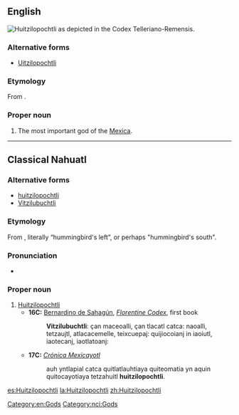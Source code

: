 ==English==
[[Image:Huitzilopochtli_telleriano.jpg|thumb|right|Huitzilopochtli as depicted in the [[w:Codex Telleriano-Remensis|Codex Telleriano-Remensis]].]]
{{wikipedia}}

===Alternative forms===
* [[Uitzilopochtli]]

===Etymology===
From {{etyl|nci|en}} {{term|Huītzilōpōchtli|lang=nci}}.

===Proper noun===
{{en-proper noun}}

# The most important god of the [[Mexica]].
[[Category:en:Gods]]

----

==Classical Nahuatl==

===Alternative forms===
* [[huitzilopochtli]]
* [[Vitzilubuchtli]]

===Etymology===
From {{compound|huītzilin|ōpōchtli|t1=hummingbird|t2=left, left-hand side|lang=nci}}, literally “hummingbird's left”, or perhaps "hummingbird's south".

===Pronunciation===
* {{IPA|/wiːt͡silˈoːpoːt͡ʃt͡ɬi/|lang=nci}}

===Proper noun===
{{nci-proper noun|Huītzilōpōchtli}}

# [[#English|Huitzilopochtli]]
#* '''16C:''' [[w:Bernardino de Sahagún|Bernardino de Sahagún]], ''[[w:Florentine Codex|Florentine Codex]]'', first book
#*: '''Vitzilubuchtli''': çan maceoalli, çan tlacatl catca: naoalli, tetzaujtl, atlacacemelle, teixcuepaj: quijiocoianj in iaoiutl, iaotecanj, iaotlatoanj:
#* '''17C:''' ''[[w:Crónica Mexicayotl|Crónica Mexicayotl]]''
#*: auh yntlapial catca quitlatlauhtiaya quiteomatia yn aquin quitocayotiaya tetzahuitl '''huitzilopochtli'''.

[[Category:nci:Gods]]

[[es:Huitzilopochtli]]
[[la:Huitzilopochtli]]
[[zh:Huitzilopochtli]]